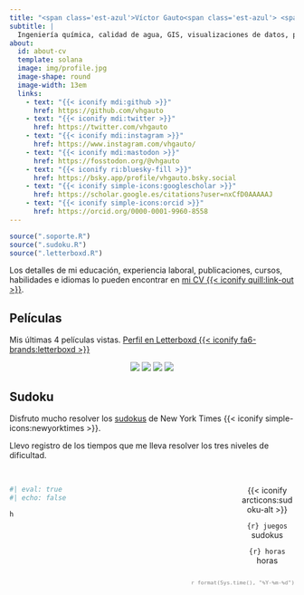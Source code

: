 ```yaml
---
title: "<span class='est-azul'>Víctor Gauto<span class='est-azul'> <span class='est-blanco'>{{< iconify fluent-emoji-high-contrast:victory-hand >}}</span>"
subtitle: |
  Ingeniería química, calidad de agua, GIS, visualizaciones de datos, películas, sudokus, `R`.
about:
  id: about-cv
  template: solana
  image: img/profile.jpg
  image-shape: round
  image-width: 13em
  links:
    - text: "{{< iconify mdi:github >}}"
      href: https://github.com/vhgauto
    - text: "{{< iconify mdi:twitter >}}"
      href: https://twitter.com/vhgauto
    - text: "{{< iconify mdi:instagram >}}"
      href: https://www.instagram.com/vhgauto/
    - text: "{{< iconify mdi:mastodon >}}"
      href: https://fosstodon.org/@vhgauto
    - text: "{{< iconify ri:bluesky-fill >}}"
      href: https://bsky.app/profile/vhgauto.bsky.social
    - text: "{{< iconify simple-icons:googlescholar >}}"
      href: https://scholar.google.es/citations?user=nxCfD0AAAAAJ
    - text: "{{< iconify simple-icons:orcid >}}"
      href: https://orcid.org/0000-0001-9960-8558
---
```


```r
source(".soporte.R")
source(".sudoku.R")
source(".letterboxd.R")
```

::: {#about-cv}
:::

Los detalles de mi educación, experiencia laboral, publicaciones, cursos, habilidades e idiomas lo pueden encontrar en [mi CV {{< iconify quill:link-out >}}](https://vhgauto.github.io/cv/).

## Películas

Mis últimas 4 películas vistas. [Perfil en Letterboxd {{< iconify fa6-brands:letterboxd >}}](https://letterboxd.com/vhgauto/)

<center>

![](img/poster_4.png) ![](img/poster_3.png) ![](img/poster_2.png) ![](img/poster_1.png)

</center>

## Sudoku

Disfruto mucho resolver los [sudokus](https://www.nytimes.com/puzzles/sudoku) de New York Times {{< iconify simple-icons:newyorktimes >}}.

Llevo registro de los tiempos que me lleva resolver los tres niveles de dificultad. <br> <br>

::::: {.column-page}

:::: {.columns}

::: {.column width="80%"}

```r
#| eval: true
#| echo: false

h
```

:::

::: {.column width="20%" layout-align="center"}

<center>

<icon-sudoku>{{< iconify arcticons:sudoku-alt >}}</icon-sudoku>

::: {.tiempo}

`{r} juegos` sudokus

:::

::: {.tiempo}

`{r} horas` horas

:::

</center>

:::

::::

:::::

::: {.column-screen-right}

<p style='color:grey; text-align: right; font-family: JetBrains Mono; font-size:.8em'>`r format(Sys.time(), "%Y-%m-%d")`</p>

:::
